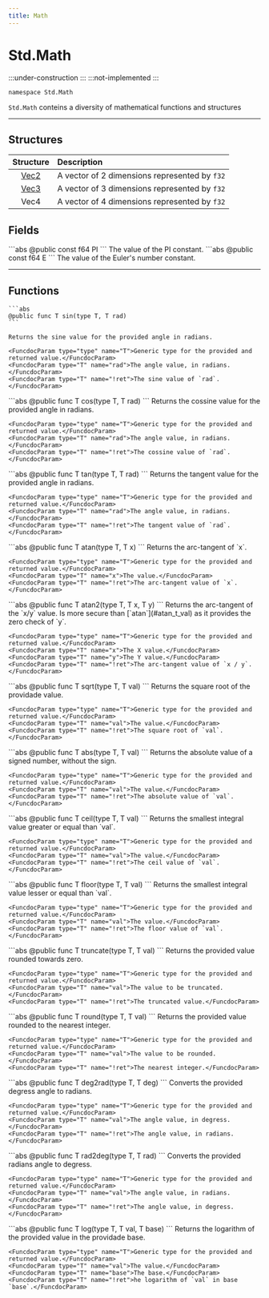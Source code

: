 ```yaml
---
title: Math
---
```



# Std.Math

:::under-construction
:::
:::not-implemented
:::

```abs
namespace Std.Math
```

`Std.Math` conteins a diversity of mathematical functions and structures

---

## Structures
| Structure       | Description |
|:---------------:|:------------|
| [Vec2](./Vec2/) | A vector of 2 dimensions represented by `f32` |
| [Vec3](./Vec3/) | A vector of 3 dimensions represented by `f32` |
| Vec4            | A vector of 4 dimensions represented by `f32` |

## Fields

<Fielddoc bookmark="PI">
    ```abs
    @public const f64 PI
    ```
    <FielddocStores type="f64">The value of the PI constant.</FielddocStores>
</Fielddoc>

<Fielddoc bookmark="E">
    ```abs
    @public const f64 E
    ```
    <FielddocStores type="f64">The value of the Euler's number constant.</FielddocStores>
</Fielddoc>

---

## Functions

<Funcdoc bookmark="sin_T_rad">

    ```abs
    @public func T sin(type T, T rad)
    ```

    Returns the sine value for the provided angle in radians.

    <FuncdocParam type="type" name="T">Generic type for the provided and returned value.</FuncdocParam>
    <FuncdocParam type="T" name="rad">The angle value, in radians.</FuncdocParam>
    <FuncdocParam type="T" name="!ret">The sine value of `rad`.</FuncdocParam>

</Funcdoc>

<Funcdoc bookmark="cos_T_rad">
    ```abs
    @public func T cos(type T, T rad)
    ```
    Returns the cossine value for the provided angle in radians.


    <FuncdocParam type="type" name="T">Generic type for the provided and returned value.</FuncdocParam>
    <FuncdocParam type="T" name="rad">The angle value, in radians.</FuncdocParam>
    <FuncdocParam type="T" name="!ret">The cossine value of `rad`.</FuncdocParam>
</Funcdoc>

<Funcdoc bookmark="tan_T_rad">
    ```abs
    @public func T tan(type T, T rad)
    ```
    Returns the tangent value for the provided angle in radians.

    <FuncdocParam type="type" name="T">Generic type for the provided and returned value.</FuncdocParam>
    <FuncdocParam type="T" name="rad">The angle value, in radians.</FuncdocParam>
    <FuncdocParam type="T" name="!ret">The tangent value of `rad`.</FuncdocParam>
</Funcdoc>

<Funcdoc bookmark="atan_T_val">
    ```abs
    @public func T atan(type T, T x)
    ```
    Returns the arc-tangent of `x`.

    <FuncdocParam type="type" name="T">Generic type for the provided and returned value.</FuncdocParam>
    <FuncdocParam type="T" name="x">The value.</FuncdocParam>
    <FuncdocParam type="T" name="!ret">The arc-tangent value of `x`.</FuncdocParam>
</Funcdoc>

<Funcdoc bookmark="atan2_T_val">
    ```abs
    @public func T atan2(type T, T x, T y)
    ```
    Returns the arc-tangent of the `x/y` value.
    Is more secure than [`atan`](#atan_t_val) as it provides
    the zero check of `y`.

    <FuncdocParam type="type" name="T">Generic type for the provided and returned value.</FuncdocParam>
    <FuncdocParam type="T" name="x">The X value.</FuncdocParam>
    <FuncdocParam type="T" name="y">The Y value.</FuncdocParam>
    <FuncdocParam type="T" name="!ret">The arc-tangent value of `x / y`.</FuncdocParam>
</Funcdoc>

<Funcdoc bookmark="sqrt_T_val">
    ```abs
    @public func T sqrt(type T, T val)
    ```
    Returns the square root of the providade value.

    <FuncdocParam type="type" name="T">Generic type for the provided and returned value.</FuncdocParam>
    <FuncdocParam type="T" name="val">The value.</FuncdocParam>
    <FuncdocParam type="T" name="!ret">The square root of `val`.</FuncdocParam>
</Funcdoc>

<Funcdoc bookmark="abs_T_val">
    ```abs
    @public func T abs(type T, T val)
    ```
    Returns the absolute value of a signed number, without the sign.

    <FuncdocParam type="type" name="T">Generic type for the provided and returned value.</FuncdocParam>
    <FuncdocParam type="T" name="val">The value.</FuncdocParam>
    <FuncdocParam type="T" name="!ret">The absolute value of `val`.</FuncdocParam>
</Funcdoc>

<Funcdoc bookmark="cail_T_val">
    ```abs
    @public func T ceil(type T, T val)
    ```
    Returns the smallest integral value greater or equal than `val`.

    <FuncdocParam type="type" name="T">Generic type for the provided and returned value.</FuncdocParam>
    <FuncdocParam type="T" name="val">The value.</FuncdocParam>
    <FuncdocParam type="T" name="!ret">The ceil value of `val`.</FuncdocParam>
</Funcdoc>

<Funcdoc bookmark="floor_T_val">
    ```abs
    @public func T floor(type T, T val)
    ```
    Returns the smallest integral value lesser or equal than `val`.

    <FuncdocParam type="type" name="T">Generic type for the provided and returned value.</FuncdocParam>
    <FuncdocParam type="T" name="val">The value.</FuncdocParam>
    <FuncdocParam type="T" name="!ret">The floor value of `val`.</FuncdocParam>
</Funcdoc>

<Funcdoc bookmark="truncate_T_val">
    ```abs
    @public func T truncate(type T, T val)
    ```
    Returns the provided value rounded towards zero.

    <FuncdocParam type="type" name="T">Generic type for the provided and returned value.</FuncdocParam>
    <FuncdocParam type="T" name="val">The value to be truncated.</FuncdocParam>
    <FuncdocParam type="T" name="!ret">The truncated value.</FuncdocParam>
</Funcdoc>

<Funcdoc bookmark="round_T_val">
    ```abs
    @public func T round(type T, T val)
    ```
    Returns the provided value rounded to the nearest integer.

    <FuncdocParam type="type" name="T">Generic type for the provided and returned value.</FuncdocParam>
    <FuncdocParam type="T" name="val">The value to be rounded.</FuncdocParam>
    <FuncdocParam type="T" name="!ret">The nearest integer.</FuncdocParam>
</Funcdoc>

<Funcdoc bookmark="deg2rad_T_val">
    ```abs
    @public func T deg2rad(type T, T deg)
    ```
    Converts the provided degress angle to radians.

    <FuncdocParam type="type" name="T">Generic type for the provided and returned value.</FuncdocParam>
    <FuncdocParam type="T" name="val">The angle value, in degress.</FuncdocParam>
    <FuncdocParam type="T" name="!ret">The angle value, in radians.</FuncdocParam>
</Funcdoc>

<Funcdoc bookmark="rad2deg_T_val">
    ```abs
    @public func T rad2deg(type T, T rad)
    ```
    Converts the provided radians angle to degress.

    <FuncdocParam type="type" name="T">Generic type for the provided and returned value.</FuncdocParam>
    <FuncdocParam type="T" name="val">The angle value, in radians.</FuncdocParam>
    <FuncdocParam type="T" name="!ret">The angle value, in degress.</FuncdocParam>
</Funcdoc>

<Funcdoc bookmark="log_T_val">
    ```abs
    @public func T log(type T, T val, T base)
    ```
    Returns the logarithm of the provided value in the providade base.

    <FuncdocParam type="type" name="T">Generic type for the provided and returned value.</FuncdocParam>
    <FuncdocParam type="T" name="val">The value.</FuncdocParam>
    <FuncdocParam type="T" name="base">The base.</FuncdocParam>
    <FuncdocParam type="T" name="!ret">he logarithm of `val` in base `base`.</FuncdocParam>
</Funcdoc>
